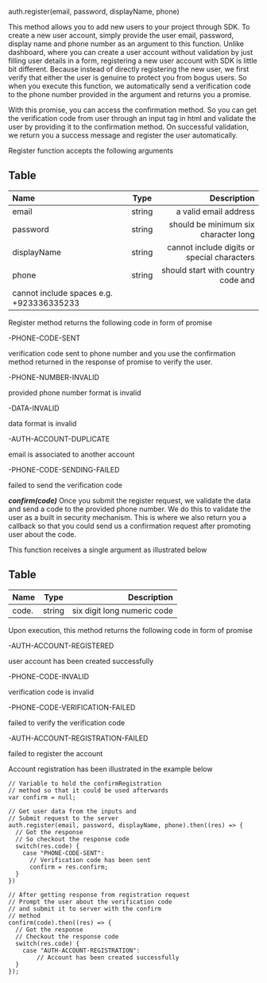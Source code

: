 

auth.register(email, password, displayName, phone)

This method allows you to add new users to your project through SDK. To create a new user account, simply provide the user email, password, display name and phone number as an argument to this function. Unlike dashboard, where you can create a user account without validation by just filling user details in a form, registering a new user account with SDK is little bit different. Because instead of directly registering the new user, we first verify that either the user is genuine to protect you from bogus users. So when you execute this function, we automatically send a verification code to the phone number provided in the argument and returns you a promise.

With this promise, you can access the confirmation method. So you can get the verification code from user through an input tag in html and validate the user by providing it to the confirmation method. On successful validation, we return you a success message and register the user automatically.

Register function accepts the following arguments

## Table

| Name       | Type |   Description |
| :------------ | :---------: | ----------: |
| email        |    string    | a valid email address|
| password     |    string     |   should be minimum six character long |
| displayName |     string        |   cannot include digits or special characters |
| phone    |    string     |  should start with country code and
cannot include spaces e.g. +923336335233 |


Register method returns the following code in form of promise

-PHONE-CODE-SENT

verification code sent to phone number
and you use the confirmation method returned
in the response of promise to verify the user.

-PHONE-NUMBER-INVALID

provided phone number format is invalid

-DATA-INVALID

data format is invalid

-AUTH-ACCOUNT-DUPLICATE

email is associated to another account

-PHONE-CODE-SENDING-FAILED

failed to send the verification code

***confirm(code)***
Once you submit the register request, we validate the data and send a code to the provided phone number. We do this to validate the user as a built in security mechanism. This is where we also return you a callback so that you could send us a confirmation request after promoting user about the code.

This function receives a single argument as illustrated below

## Table

| Name       | Type |   Description |
| :------------ | :---------: | ----------: |
| code.      |    string    | six digit long numeric code|

Upon execution, this method returns the following code in form of promise

-AUTH-ACCOUNT-REGISTERED

user account has been created successfully

-PHONE-CODE-INVALID

verification code is invalid

-PHONE-CODE-VERIFICATION-FAILED

failed to verify the verification code

-AUTH-ACCOUNT-REGISTRATION-FAILED

failed to register the account

Account registration has been illustrated in the example below

```
// Variable to hold the confirmRegistration
// method so that it could be used afterwards
var confirm = null;

// Get user data from the inputs and
// Submit request to the server
auth.register(email, password, displayName, phone).then((res) => {
  // Got the response
  // So checkout the response code
  switch(res.code) {
    case "PHONE-CODE-SENT": 
      // Verification code has been sent
      confirm = res.confirm;
  }
})

// After getting response from registration request
// Prompt the user about the verification code
// and submit it to server with the confirm 
// method
confirm(code).then((res) => {
  // Got the response
  // Checkout the response code
  switch(res.code) {
    case "AUTH-ACCOUNT-REGISTRATION":
        // Account has been created successfully
  }
});
```


